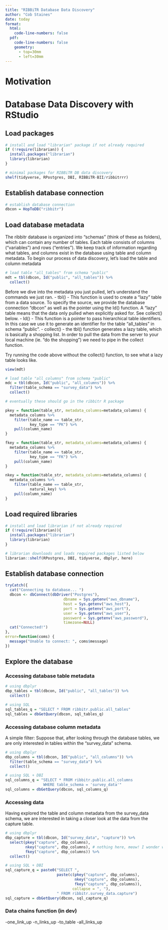 ```yaml
---
title: "RIBBiTR Database Data Discovery"
author: "Cob Staines"
date: today
format:
  html: 
    code-line-numbers: false
  pdf:
    code-line-numbers: false
    geometry: 
      - top=30mm
      - left=30mm
---
```


# Motivation
# Database Data Discovery with RStudio

## Load packages

```r
# install and load "librarian" package if not already required
if (!require(librarian)) {
  install.packages("librarian")
  library(librarian)
}

# minimal packages for RIBBiTR DB data discovery
shelf(tidyverse, RPostgres, DBI, RIBBiTR-BII/ribbitrrr)
```

## Establish database connection

```r
# establish database connection
dbcon = HopToDB("ribbitr")
```

## Load database metadata
The ribbitr database is organized into "schemas" (think of these as folders), which can contain any number of tables. Each table consists of columns ("variables") and rows ("entries"). We keep track of information regarding what tables, and columns exist in the database using table and column metadata. To begin our process of data discovery, let's load the table and column metadata

```r
# load table "all_tables" from schema "public"
mdt = tbl(dbcon, Id("public", "all_tables")) %>%
  collect()

```

Before we dive into the metadata you just pulled, let's understand the commands we just ran.
- tbl() - This function is used to create a "lazy" table from a data source. To specify the source, we provide the database connection "dbcon" as well as the pointer using the Id() function. A "lazy" table means that the data only pulled when explicitly asked for. See collect() below.
- Id() - This function is a pointer to pass hierarchical table identifiers. In this case we use it to generate an identifier for the table "all_tables" in schema "public".
- collect() - the tbl() function generates a lazy table, which is basically a shopping list. In order to pull the data from the server to your local machine (ie. "do the shopping") we need to pipe in the collect function.

Try running the code above without the collect() function, to see what a lazy table looks like.

```r
view(mdt)
```

```r
# load table "all_columns" from schema "public"
mdc = tbl(dbcon, Id("public", "all_columns")) %>%
  filter(table_schema == "survey_data") %>%
  collect()
```

```r
# eventually these should go in the ribbitr R package

pkey = function(table_str, metadata_columns=metadata_columns) {
  metadata_columns %>%
    filter(table_name == table_str,
           key_type == "PK") %>%
    pull(column_name)
}

fkey = function(table_str, metadata_columns=metadata_columns) {
  metadata_columns %>%
    filter(table_name == table_str,
           key_type == "FK") %>%
    pull(column_name)
}

nkey = function(table_str, metadata_columns=metadata_columns) {
  metadata_columns %>%
    filter(table_name == table_str,
           natural_key) %>%
    pull(column_name)
}
```

## Load required libraries

```r
# install and load librarian if not already required
if (!require(librarian)){
  install.packages("librarian")
  library(librarian)
}

# librarian downloads and loads required packages listed below
librarian::shelf(RPostgres, DBI, tidyverse, dbplyr, here)
```

## Establish database connection

```r
tryCatch({
  cat("Connecting to database... ")
  dbcon <- dbConnect(dbDriver("Postgres"),
                          dbname = Sys.getenv("aws_dbname"),
                          host = Sys.getenv("aws_host"),
                          port = Sys.getenv("aws_port"),
                          user = Sys.getenv("aws_user"),
                          password = Sys.getenv("aws_password"),
                          timezone=NULL)
  cat("Connected!")
},
error=function(coms) {
  message("Unable to connect: ", coms$message)
})
```

## Explore the database

### Accessing database table metadata

```r
# using dbplyr
dbp_tables = tbl(dbcon, Id("public", "all_tables")) %>%
  collect()

# using SQL
sql_tables_q = "SELECT * FROM ribbitr.public.all_tables"
sql_tables = dbGetQuery(dbcon, sql_tables_q)

```

### Accessing database column metadata

A simple filter: Suppose that, after looking through the database tables, we are only interested in tables within the "survey_data" schema.

```r
# using dbplyr
dbp_columns = tbl(dbcon, Id("public", "all_columns")) %>%
  filter(table_schema == "survey_data") %>%
  collect()

# using SQL + DBI
sql_columns_q = "SELECT * FROM ribbitr.public.all_columns
                 WHERE table_schema = 'survey_data'"
sql_columns = dbGetQuery(dbcon, sql_columns_q)

```

### Accessing data

Having explored the table and column metadata from the survey_data schema, we are interested in taking a closer look at the data from the capture table.

```r
# using dbplyr
dbp_capture = tbl(dbcon, Id("survey_data", "capture")) %>%
  select(pkey("capture", dbp_columns),
         nkey("capture", dbp_columns), # nothing here, meow! I wonder what to do.
         fkey("capture", dbp_columns)) %>%
  collect()

# using SQL + DBI
sql_capture_q = paste0("SELECT ",
                       paste(c(pkey("capture", dbp_columns),
                               nkey("capture", dbp_columns),
                               fkey("capture", dbp_columns)),
                              collapse = ", "),
                       " FROM ribbitr.survey_data.capture")
sql_capture = dbGetQuery(dbcon, sql_capture_q)

```

### Data chains function (in dev)

-one_link_up -n_links_up -to_table -all_links_up
